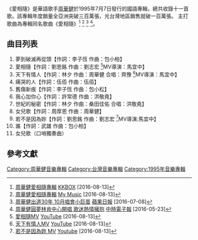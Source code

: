 {{Infobox Album
| Name  = 愛相隨
| Type  = Studio
| Cover  = 
| Background =
| Alt  = 
| Artist  = [[周華健|周華健]]
| Released   = 1995年7月7日
| Format  = CD
| Recorded  = 
| Genre = 流行
| Length = 
| Label = 滾石
| Director = 馬宜中
| Producer = 
| Reviews = 
| Chart position = 
| Certification = 
| Last album = [[我願意去等|我願意去等]]<br>（1995年）
| This album = '''愛相隨'''<br>（1995年）
| Next album = [[弦弦全全|弦弦全全]]<br>（1995年）
}}
《愛相隨》是華語歌手[[周華健|周華健]]於1995年7月7日發行的國語專輯，總共收錄十一首歌。該專輯年度銷量全亞洲突破三百萬張，光台灣地區銷售就破一百萬張。
主打歌曲為專輯同名歌曲《愛相隨》<ref>[https://www.kkbox.com/tw/tc/album/aQcR1Ceq2lE22A70FJO5008l-index.html 周華健愛相隨專輯] {{Wayback|url=https://www.kkbox.com/tw/tc/album/aQcR1Ceq2lE22A70FJO5008l-index.html |date=20211021230120 }} [[KKBOX|KKBOX]] [2016-08-13]</ref> <ref>[https://www.mymusic.net.tw/ux/w/album/show/112 周華健愛相隨專輯] {{Wayback|url=https://www.mymusic.net.tw/ux/w/album/show/112 |date=20170606155219 }} [[My_Music|My Music]] [2016-08-13]</ref> <ref>[http://www.appledaily.com.tw/realtimenews/article/new/20160708/904274/ 周華健出道30年 10月唱會小巨蛋] {{Wayback|url=http://www.appledaily.com.tw/realtimenews/article/new/20160708/904274/ |date=20160804062246 }} [[蘋果日報|蘋果日報]] [2016-07-08]</ref> <ref>[http://www.chinatimes.com/realtimenews/20160523003923-260404 周華健圓夢林肯中心開唱 歌迷熱情擁抱] {{Wayback|url=http://www.chinatimes.com/realtimenews/20160523003923-260404 |date=20160524123739 }} [[中時電子報|中時電子報]] [2016-05-23]</ref>。

==曲目列表==
#夢到破滅再從頭【作詞：李子恆 作曲：包小柏】
#愛相隨【作詞：劉思銘  作曲：劉志宏 <ref>[https://www.youtube.com/watch?v=ymDTR22Zerw 愛相隨MV] {{Wayback|url=https://www.youtube.com/watch?v=ymDTR22Zerw |date=20151012232926 }} [[YouTube|YouTube]] [2016-08-13]</ref>MV導演：馬宜中】
#天下有情人【作詞：林夕  作曲：周華健  合唱：齊豫 <ref>[https://www.youtube.com/watch?v=IKB_fJmW_SE 天下有情人MV] {{Wayback|url=https://www.youtube.com/watch?v=IKB_fJmW_SE |date=20151009024415 }} [[YouTube|YouTube]] [2016-08-13]</ref>MV導演：馬宜中】
#痛哭的人【作詞：伍佰 作曲：伍佰】
#舊傷新痕【作詞：李子恆  作曲：包小松】
#我心加你心【作詞：許常德 作曲：洪敬堯】
#世紀的秘密【作詞：林夕  作曲：桑田佳佑  合唱：洪敬堯】
#女兒歌【作詞：周厚恩  作曲：周華健】
#若不是因為妳【作詞：劉思銘  作曲：劉志宏 <ref>[https://www.youtube.com/watch?v=IKB_fJmW_SE 若不是因為妳 MV] {{Wayback|url=https://www.youtube.com/watch?v=IKB_fJmW_SE |date=20151009024415 }} [[Youtube|Youtube]] [2016-08-13]</ref>MV導演:馬宜中】
#誰【作詞：武雄  作曲：包小柏】
#女兒歌（口哨獨奏曲）

==參考文獻==

[[Category:周華健音樂專輯|Category:周華健音樂專輯]]
[[Category:台灣音樂專輯|Category:台灣音樂專輯]]
[[Category:1995年音樂專輯|Category:1995年音樂專輯]]